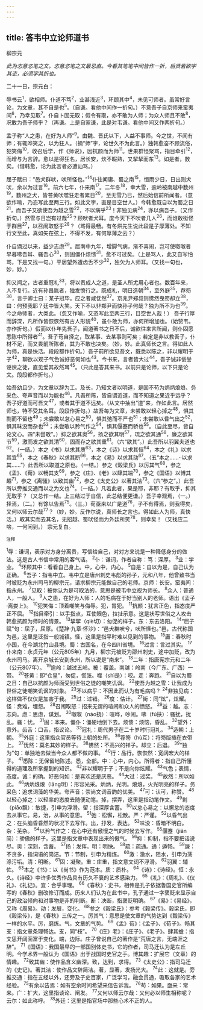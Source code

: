 ```yaml
---
---
---
```

title: 答韦中立论师道书
---



柳宗元

*此为恣意恣笔之文。恣意恣笔之文最忌直。今看其笔笔中间皆作一折，后贤若欲学其恣，必须学其折也。*

二十一日，宗元白：

辱书云<sup>1</sup>，欲相师。仆道不笃<sup>2</sup>，业甚浅近<sup>3</sup>，环顾其中<sup>4</sup>，未见可师者。虽常好言论，为文章，甚不自是也<sup>5</sup>。（自谦。看他中间作一折句。）不意吾子自京师来蛮夷间<sup>6</sup>，乃幸见取<sup>7</sup>。仆自卜固无取；假令有取，亦不敢为人师；为众人师且不敢<sup>8</sup>，况敢为吾子师乎？（再谦。上是自家谦，此是对韦谦。看他中间又作两折句。）

孟子称“人之患，在好为人师”<sup>9</sup>。由魏、晋氏以下，人益不事师。今之世，不闻有师；有辄哗笑之，以为狂人。（摘“师”字，论世久不为此言。）独韩愈奋不顾流俗，犯笑侮<sup>10</sup>，收召后学，作《师说》，因抗颜而为师<sup>11</sup>。世果群怪聚骂，指目牵引<sup>12</sup>，而增与为言辞。愈以是得狂名，居长安，炊不暇熟，又挈挈而东<sup>13</sup>。如是者，数矣。（借韩愈，论为此言者必遭讪骂。）

屈子赋曰：“邑犬群吠，吠所怪也。”<sup>14</sup>仆往闻庸、蜀之南<sup>15</sup>，恒雨少日，日出则犬吠，余以为过言<sup>16</sup>。前六七年，仆来南<sup>17</sup>。二年冬<sup>18</sup>，幸大雪，逾岭被南越中数州<sup>19</sup>，数州之犬，皆苍黄吠噬狂走者累日<sup>20</sup>，至无雪乃已，然后始信前所闻者。（意欲作喻，乃恣写此至两三行。如此文字，直是目空世人。）今韩愈既自以为蜀之日<sup>21</sup>，而吾子又欲使吾为越之雪<sup>22</sup>，不以病乎<sup>23</sup>！非独见病<sup>24</sup>，亦以病吾子。（又作折句。）然雪与日岂有过哉<sup>25</sup>？顾吠者犬耳。度今天下不吠者几人<sup>26</sup>，而谁敢衒怪于群目<sup>27</sup>，以召闹取怒乎<sup>28</sup>？（骂得最畅。有冬烘先生说此段是子厚薄处。不知行文至此，真如矢在弦上，不得不发，有何厚薄之云？）

仆自谪过以来，益少志虑<sup>29</sup>。居南中九年，增脚气病，渐不喜闹，岂可使呶呶者早暮咈吾耳、骚吾心<sup>30</sup>，则固僵仆烦愦<sup>31</sup>，愈不可过矣。（上是骂人，此又自写怕骂，下是又找一句。）平居望外遭齿舌不少<sup>32</sup>，独欠为人师耳。（又找一句也，妙，妙。）

抑又闻之，古者重冠礼<sup>33</sup>，将以责成人之道，是圣人所尤用心者也。数百年来，人不复行。近有孙昌胤者，独发愤行之。既成礼，明日造朝<sup>34</sup>，至外庭<sup>35</sup>，荐笏<sup>36</sup>，言于卿士曰：某子冠毕。应之者咸怃然<sup>37</sup>。京兆尹郑叔则怫然曳笏却立<sup>38</sup>，曰：何预我耶？廷中皆大笑。天下不以非郑尹而快孙子何哉？独为所不为也<sup>39</sup>。今之命师者，大类此。（忽又作喻，又恣写此至两三行，目空世人哉！）
吾子行厚而辞深，凡所作皆恢恢然有古人形貌<sup>40</sup>，虽仆敢为师，亦何所增加也。（始赞韦。亦作折句。）假而以仆年先吾子，闻道著书之日不后，诚欲往来言所闻，则仆固愿悉陈中所得者<sup>41</sup>。吾子苟自择之，取某事、去某事则可矣；若定是非以教吾子，仆材不足，而又畏前所陈者，其为不敢也决矣。（妙，妙。此真师长之言。得如此人为师，真是快活。段段都作折句。）吾子前所欲见吾文，既悉以陈之，非以耀明于子<sup>42</sup>，聊欲以观子气色诚好恶何如也<sup>43</sup>。今书来，言者皆大过<sup>44</sup>，吾子诚非佞誉诬谀之徒，直见爱其故然耳<sup>45</sup>。（只此是答其来书。以前只是论师，以下只是论文。段段都作折句。）

始吾幼且少，为文章以辞为工。及长，乃知文者以明道，是固不苟为炳炳烺烺、务采色、夸声音而以为能也<sup>46</sup>。凡吾所陈，皆自谓近道，而不知道之果近乎远乎？吾子好道而可吾文<sup>47</sup>，或者其于道不远矣。（从文中抽出“道”来，作如此言。居然师也，特不受其名耳。段段作折句。）故吾每为文章，未尝敢以轻心掉之<sup>48</sup>，惧其剽而不留也<sup>49</sup>；未尝敢以怠心易之<sup>50</sup>，惧其弛而不严也<sup>51</sup>；未尝敢以昏气出之<sup>52</sup>，惧其昧没而杂也<sup>53</sup>；未尝敢以矜气作之<sup>54</sup>，惧其偃蹇而骄也<sup>55</sup>。（自此至尽，皆自论文心。四“未尝敢”。）抑之欲其奥<sup>56</sup>，扬之欲其明<sup>57</sup>，琉之欲其通<sup>58</sup>，廉之欲其节<sup>59</sup>，激而发之欲其清<sup>60</sup>，固而存之欲其重<sup>61</sup>。（六“欲其”。）此吾所以羽翼夫道也<sup>62</sup>。（一结。）本之《书》以求其质<sup>63</sup>，本之《诗》以求其恒<sup>64</sup>，本之《礼》以求其宜<sup>65</sup>，本之《春秋》以求其断<sup>66</sup>，本之《易》以求其动<sup>67</sup>。（五“本之……··以求其……”）此吾所以取道之原也。（一结。）参之《榖梁氏》以厉其气<sup>68</sup>，参之《孟》、《荀》以畅其支<sup>69</sup>，参之《庄》、《老》以肆其端<sup>70</sup>，参之《国语》以博其趣<sup>71</sup>，参之《离骚》以致其幽<sup>72</sup>，参之《太史公》以著其洁<sup>73</sup>。（六“参之”。）此吾所以旁推交通而以之为文也<sup>74</sup>。（一结。）凡若此者，果是耶，非耶？有取乎，抑其无取乎？（又总作一结。上三结过于自信，此总结便更谦。）吾子幸观焉，（一。）择焉，（二。）有馀以告焉<sup>75</sup>。（三。）荀亟来以广是道<sup>76</sup>，子不有得焉，则我得矣，又何以师云尔哉<sup>77</sup>？（妙，妙。反作尔说，真师长之言也。得如此人为师，真快活。）取其实而去其名，无招越、蜀吠怪而为外廷所笑<sup>78</sup>，则幸矣！（又找应二啥，一何闲到。）
宗元复白。

<sup>注释</sup>

<sup>1</sup>辱：谦词，表示对方身分离贵，写信给自己，对对方来说是一种降低身分的做法。这是古人书信中常用的客气话。
<sup>2</sup>仆：谦词，作者自称：笃：深厚。
<sup>3</sup>业：学业。
<sup>4</sup>环顾其中：看看自己身上。中，心中，内心。
<sup>5</sup>自是：自以为是，自己认为正确。
<sup>6</sup>吾子：指韦中立。韦中立是唐州刺史韦彪的孙子，元和八年，他曾致书当时被贬为永州司马的柳宗元，请求柳宗元能做自己的老师。京师：长安。蛮夷间：指永州。
<sup>7</sup>见取：被你认为是可取法的，意思是被韦中立视为师长。
<sup>8</sup>众人：普通人，一般人。
<sup>9</sup>人之患，在好为人师：人的毛病在于好当别人的老师。语出《孟子·离娄上》。
<sup>10</sup>犯笑侮：顶着嘲笑与侮辱。犯，胃犯。
<sup>11</sup>抗颜：犹言正色，指态度严正不屈。
<sup>12</sup>指目牵引：以手指点，互使眼色，拉扯示意。这是状写世俗之人攻击韩愈抗颜为师时的情景。
<sup>13</sup>挈挈（qiè切）：匆促的样子。东：东去洛阳。
<sup>14</sup>“屈子赋”句：屈子，屈原。《楚辞·九章·怀沙》：“邑犬群吠兮，吠所怪也。”邑，古代称国为邑，这里是泛指一般城镇。怪，这里是指平时难以见到的事物。
<sup>15</sup>庸：春秋时小国，在今湖北竹山县境。蜀：古国名，在今四川省境。
<sup>16</sup>过言：言过其实。
<sup>17</sup>仆来南：永贞元年（公元805年）九月，柳宗元被贬为邵州刺史，途中加贬，改为永州司马。离开京城长安到永州，所以说是“南来”。
<sup>18</sup>二年：指唐宪宗元和二年（公元807年）。
<sup>19</sup>逾岭：越过五岭。被：覆盖。南越：岭南（今广东、广西）一带。
<sup>20</sup>苍黄：即“仓皇”，匆促，慌张。噬（shì是）：咬。走：奔跑。
<sup>21</sup>自以为蜀之日：自己以抗颜为师面受到世俗之徒的嘲笑讥讽。
<sup>22</sup>使吾为越之雪：让我成为世俗之徒嘲笑讥讽的对象。
<sup>23</sup>不以病乎：不因此而认为有毛病吗？
<sup>24</sup>非独见病：这样做不仅仅是加害于我。
<sup>25</sup>过：过错。
<sup>26</sup>度：估计。
<sup>27</sup>街：同“炫”，炫耀。怪：贲难，埋怨。
<sup>28</sup>召闱取怒：招来无谓的喧闹和众人的愤怒。
<sup>29</sup>益：越。志：志向。虑：思虑，谋划。
<sup>30</sup>呶呶（náo挠）：喧哗，吵闹。咈（fú扶）：骚扰，扰乱。骚：忧。
<sup>31</sup>固：本来。僵仆：僵硬地倒下去。烦愦：烦恼，昏乱。
<sup>32</sup>望外：意外。齿舌：口舌，指议论。
<sup>33</sup>冠礼：周代男子在二十岁时行冠礼。
<sup>34</sup>造朝：上朝。
<sup>35</sup>外庭：这里指众官员等待上朝的处所。
<sup>36</sup>荐笏（hù互）：将笏版插在衣带上。
<sup>37</sup>怃然：莫名其妙的样子。
<sup>38</sup>怫然：不高兴的祥子。却立：后退。
<sup>39</sup>“独为”句：单独地去做当今众人都不做的事。
<sup>40</sup>行：品行。恢恢然：宽阔宏大的样子。
<sup>41</sup>悉陈：无保留地陈述。悉，全部。中：心中，内心。所得者：指自己所懂得的道理及所掌握到的知识。
<sup>42</sup>非以耀明于子；不是向你炫耀。
<sup>43</sup>气色；表情，态度。诚：的确。好恶何如：是喜欢还是厌恶。
<sup>44</sup>大过：过奖。
<sup>45</sup>故然：所以如此。
<sup>46</sup>炳炳烺烺（lǎng明）：形容光采。炳炳，光明。烺烺，火光明亮的样子。务采色：追求词藻的华美。夸声音；崇尚文词音韵的优美。
<sup>47</sup>可：认可，称赞。
<sup>48</sup>以轻心掉之：以轻率的态度去随便动笔。掉，摆弄，这里是指动笔作文。
<sup>49</sup>剩（piāo飘）：敏捷，引申为浮滑。留：指深厚含蓄。
<sup>50</sup>以怠心易之：以懈怠的态度去从事它。易，治，从事的意思。
<sup>51</sup>弛：松懈，松散。严：严谨。
<sup>52</sup>以昏气出之：在头脑昏昏然的状况下去写作。出，抒发，表达。
<sup>53</sup>味没：昏暗不明白。杂：芜杂。
<sup>54</sup>以矜气作之：在心中还有傲慢之气的时候去写作。
<sup>55</sup>偃蹇（jiǎn简）：骄傲的样子。这里是指文章中表现出来的傲气。
<sup>56</sup>抑：抑制，指不要把话说尽。奥：深刻，含蓄。
<sup>57</sup>扬：发挥。明：明快。
<sup>58</sup>疏：疏通。通：遁畅。
<sup>59</sup>廉：不贪多，指词语的简洁。节：节制，引申为精炼。
<sup>60</sup>激：激水，阻水，引申为荡涤污垢。清：明晰。
<sup>61</sup>固：凝聚。重：庄重，指文意文词不浮滑。
<sup>62</sup>羽翼：辅佐。
<sup>63</sup>本之《书》：以《尚书》作为范本。质：质朴。
<sup>64</sup>《诗》：《诗经》。恒：永久。《诗经》中许多优秀作品具有历久不衰的艺术感染力。
<sup>65</sup>《礼》：《周礼》、《仪礼》、《礼记》。宜：合乎事理。
<sup>66</sup>《春秋》：史书，相传是孔子依据鲁国史官所编写的《春秋》删改修订而成。历来人们认为在此书中，孔子通过一字褒贬来显示自己的政治倾向和对事物是非的判断。断：决断，指褒贬明确。
<sup>67</sup>《易》：《易经》，又称《周易》。动：发展，变化。
<sup>68</sup>参之《榖梁氏》：参考《榖梁传》。榖梁氏，即《榖梁传》，是《春秋》三传之一。厉其气：意思是使文章的气势达到《縠梁传》一样的水平。厉，磨炼。气，文章的气势。
<sup>69</sup>《孟》荀》：《孟子》、《荀子》。畅其支：指文章条理畅达。支，同“枝”。
<sup>70</sup>《庄》老》：《庄子》、《老子》。肆其蟾：指文思开阔面富于变化。端，边际。庄子曾说自己的著作是“荒唐之言，无端涯之辞”。
<sup>71</sup>《国语》：我国最早的一部国别体史书，它的作者，司马迁认为是左丘明。今学术界一般认为《国语》出于战国时史官之手。博其趣：扩展它（文章）的情趣。
<sup>72</sup>致其幽：使作品含义幽深。致，达到，求得。
<sup>73</sup>《太史公》：指司马迁的《史记》。著其洁：使作品文辞简洁。著，显著，发扬光大。
<sup>74</sup>此：这就是。旁推交通：指在五经以外，还旁及子史百家，广泛学习，融会贯通，吸取各家的艺术经验。
<sup>75</sup>有余以告焉：如有空余时间希望来信告诉我。
<sup>76</sup>苟：如果。亟来：常来。广：扩大，这里指谈论、阐发。
<sup>77</sup>又何以师云尔哉：又何必以师生相称呢？云尔：如此称呼。
<sup>78</sup>外廷：这里是指官场中那些心术不正的人。